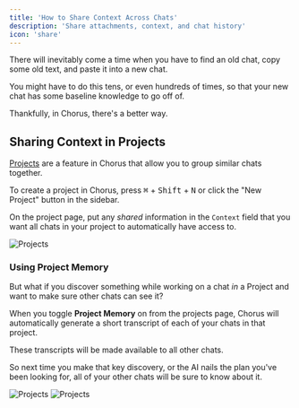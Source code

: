 ```yaml
---
title: 'How to Share Context Across Chats'
description: 'Share attachments, context, and chat history'
icon: 'share'
---
```


There will inevitably come a time when you have to find an old chat, copy some old text, and paste it into a new chat. 

You might have to do this tens, or even hundreds of times, so that your new chat has some baseline knowledge to go off of. 

Thankfully, in Chorus, there's a better way. 

## Sharing Context in Projects 

[Projects](../core/projects) are a feature in Chorus that allow you to group similar chats together. 

To create a project in Chorus, press <kbd>⌘</kbd> + <kbd>Shift</kbd> + <kbd>N</kbd> or click the "New Project" button in the sidebar.

On the project page, put any _shared_ information in the `Context` field that you want all chats in your project to automatically have access to. 

<img src="/images/project-empty.png" alt="Projects" />

### Using Project Memory 

But what if you discover something while working on a chat _in_ a Project and want to make sure other chats can see it? 

When you toggle **Project Memory** on from the projects page, Chorus will automatically generate a short transcript of each of your chats in that project. 

These transcripts will be made available to all other chats. 

So next time you make that key discovery, or the AI nails the plan you've been looking for, all of your other chats will be sure to know about it. 

<img src="/images/memory-light.png" alt="Projects" className="dark:hidden max-w-xs" />
<img src="/images/memory-dark.png" alt="Projects" className="hidden dark:block max-w-xs" />
